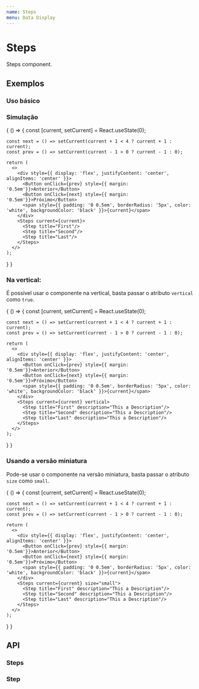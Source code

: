 ```yaml
---
name: Steps
menu: Data Display
---
```





# Steps

Steps component.

## Exemplos

### Uso básico

<Playground>
  <Steps current={1} status="error">
    <Step title="Login" description="OK, you're in!" />
    <Step title="Verification" description="Ops... Something went wrong :/" />
    <Step title="Done" />
  </Steps>
</Playground>

### Simulação

<Playground>
{
  () => {
    const [current, setCurrent] = React.useState(0);

    const next = () => setCurrent(current + 1 < 4 ? current + 1 : current);
    const prev = () => setCurrent(current - 1 > 0 ? current - 1 : 0);

    return (
      <>
        <div style={{ display: 'flex', justifyContent: 'center', alignItems: 'center' }}>
          <Button onClick={prev} style={{ margin: '0.5em'}}>Anterior</Button>
          <Button onClick={next} style={{ margin: '0.5em'}}>Próximo</Button>
          <span style={{ padding: '0 0.5em', borderRadius: '5px', color: 'white', backgroundColor: 'black' }}>{current}</span>
        </div>
        <Steps current={current}>
          <Step title="First"/>
          <Step title="Second"/>
          <Step title="Last"/>
        </Steps>
      </>
    );
  }
}
</Playground>

### Na vertical:
  É possível usar o componente na vertical, basta passar o atributo `vertical` como `true`.

<Playground>
{
  () => {
    const [current, setCurrent] = React.useState(0);

    const next = () => setCurrent(current + 1 < 4 ? current + 1 : current);
    const prev = () => setCurrent(current - 1 > 0 ? current - 1 : 0);

    return (
      <>
        <div style={{ display: 'flex', justifyContent: 'center', alignItems: 'center' }}>
          <Button onClick={prev} style={{ margin: '0.5em'}}>Anterior</Button>
          <Button onClick={next} style={{ margin: '0.5em'}}>Próximo</Button>
          <span style={{ padding: '0 0.5em', borderRadius: '5px', color: 'white', backgroundColor: 'black' }}>{current}</span>
        </div>
        <Steps current={current} vertical>
          <Step title="First" description="This a Description"/>
          <Step title="Second" description="This a Description"/>
          <Step title="Last" description="This a Description"/>
        </Steps>
      </>
    );
  }
}
</Playground>

### Usando a versão miniatura
  Pode-se usar o componente na versão miniatura, basta passar o atributo `size` como `small`.

<Playground>
{
  () => {
    const [current, setCurrent] = React.useState(0);

    const next = () => setCurrent(current + 1 < 4 ? current + 1 : current);
    const prev = () => setCurrent(current - 1 > 0 ? current - 1 : 0);

    return (
      <>
        <div style={{ display: 'flex', justifyContent: 'center', alignItems: 'center' }}>
          <Button onClick={prev} style={{ margin: '0.5em'}}>Anterior</Button>
          <Button onClick={next} style={{ margin: '0.5em'}}>Próximo</Button>
          <span style={{ padding: '0 0.5em', borderRadius: '5px', color: 'white', backgroundColor: 'black' }}>{current}</span>
        </div>
        <Steps current={current} size="small">
          <Step title="First" description="This a Description"/>
          <Step title="Second" description="This a Description"/>
          <Step title="Last" description="This a Description"/>
        </Steps>
      </>
    );
  }
}
</Playground>

## API

### Steps

<Props of={Steps} />

### Step

<Props of={Step} />
